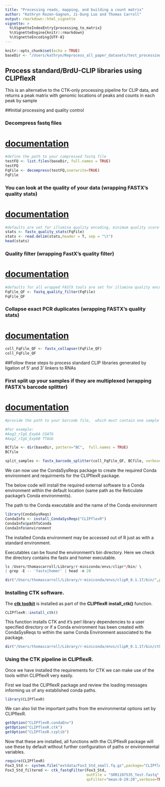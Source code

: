 ```yaml
---
title: "Processing reads, mapping, and building a count matrix"
author: "Kathryn Rozen-Gagnon, Ji-Dung Luo and Thomas Carroll"
output: rmarkdown::html_vignette
vignette: >
  %\VignetteIndexEntry{processing_to_matrix}
  %\VignetteEngine{knitr::rmarkdown}
  %\VignetteEncoding{UTF-8}
---
```


```r
knitr::opts_chunk$set(echo = TRUE)
baseDir <- "/Users/kathryn/Reprocess_all_paper_datasets/test_processing_vignette"
```

## Process standard/BrdU-CLIP libraries using CLIPflexR

This is an alternative to the CTK-only processing pipeline for CLIP data, and returns a peak matrix with genomic locations of peaks and counts in each peak by sample

##Initial processing and quality control

### Decompress fastq files
# [documentation](fastq_quality_filter.html)

```r
#define the path to your compressed fastq file
testFQ <- list.files(baseDir, full.names = TRUE)
testFQ
FqFile <- decompress(testFQ,overwrite=TRUE)
FqFile
```

### You can look at the quality of your data  **(wrapping FASTX's quality stats)**
# [documentation](fastx_quality_stats.html)

```r
#defaults are set for illumina quality encoding, minimum quality score of 20 for 80% of bases
stats <- fastx_quality_stats(FqFile)
stats <- read.delim(stats,header = T, sep = "\t")
head(stats)
```

### Quality filter **(wrapping FastX's quality filter)**
# [documentation](fastq_quality_filter.html)

```r
#defaults for all wrapped FASTX tools are set for illumina quality encoding. You neeed too  minimum quality score of 20 for 80% of bases
FqFile_QF <- fastq_quality_filter(FqFile)
FqFile_QF
```

### Collapse exact PCR duplicates **(wrapping FASTX's quality stats)**
# [documentation](fastq_quality_stats.html)

```r
coll_FqFile_QF <- fastx_collapser(FqFile_QF)
coll_FqFile_QF
```

##Follow these steps to process standard CLIP libraries generated by ligation  of 5'  and 3' linkers to RNAs

### First split up your samples if they are multiplexed **(wrapping FASTX's barcode splitter)**
# [documentation](fastx_barcode_splitter.html)

```r
#provide the path to your barcode file,  which must contain one sample name and it's corresponding barcode sequence for  each line, and be tab delimited

#For example:
#Aag2_rIgG_Exp6A CGATG
#Aag2_rIgG_Exp6B TTAGG

BCfile <- dir(baseDir, pattern="BC",  full.names = TRUE)
BCfile

split_samples <- fastx_barcode_splitter(coll_FqFile_QF, BCfile, verbose = TRUE)

```


We can now use the CondaSysReqs package to create the required Conda environment and requirments for the CLIPflexR package.

The below code will install the required external software to a Conda environment within the default location (same path as the Reticulate package's Conda environments). 

The path to the Conda executable and the name of the Conda environment 
```r
library(CondaSysReqs)
CondaInfo <- install_CondaSysReqs("CLIPflexR")
CondaInfo$pathToConda
CondaInfo$environment
```

The installed Conda environment may be accessed out of R just as with a standard environment.

Executables can be found the environment's bin directory. Here we check the directory contains the fastx and homer executable.

```r
ls /Users/thomascarroll/Library/r-miniconda/envs/clipr*/bin/ \
| grep -E -- 'fastx|homer' | head -n 20
```

```r
dir("/Users/thomascarroll/Library/r-miniconda/envs/clipR_0.1.17/bin/",pattern="fastx|homer")
```

### Installing CTK software.

The [**ctk toolkit**](https://zhanglab.c2b2.columbia.edu/index.php/CTK_Documentation) is installed as part of the **CLIPflexR** **install_ctk()** function.


```r
CLIPflexR::install_ctk()
```

This function installs CTK and it's perl library dependencies to a user specified directory or if a Conda environment has been created with CondaSysReqs to within the same Conda Environment associated to the package. 


```r
dir("/Users/thomascarroll/Library/r-miniconda/envs/clipR_0.1.17/bin/ctk",pattern="")
```


### Using the CTK pipeline in CLIPflexR.

Once we have installed the requirements for CTK we can make use of the tools within CLIPflexR very easily.

First we load the CLIPflexR package and review the loading messages informing us of any established conda paths.

```r
library(CLIPflexR)
```

We can also list the important paths from the environmental options set by CLIPflexR.


```r
getOption("CLIPflexR.condaEnv")
getOption("CLIPflexR.ctk")
getOption("CLIPflexR.czplib")
```


Now that these are installed, all functions with the CLIPflexR package will use these by default without further configuration of paths or environmental variables.





```r
require(CLIPflexR)
Fox3_Std <- system.file("extdata/Fox3_Std_small.fq.gz",package="CLIPflexR")
Fox3_Std_filtered <- ctk_fastqFilter(Fox3_Std,
                                     outFile = "SRR1107535_Test.fastq",
                                     qsFilter="mean:0-29:20",verbose=TRUE)

```
